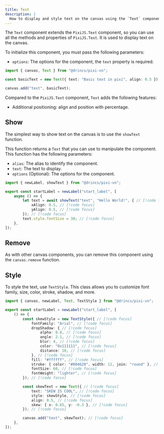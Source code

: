 ```yaml
---
title: Text
description: |
  How to display and style text on the canvas using the `Text` component. Covers `showText`, `TextStyle`, removal, and positioning features.
---
```


The `Text` component extends the `PixiJS.Text` component, so you can use all the methods and properties of `PixiJS.Text`. It is used to display text on the canvas.

To initialize this component, you must pass the following parameters:

* `options`: The options for the component, the `text` property is required.

```ts
import { canvas, Text } from "@drincs/pixi-vn";

const basicText = new Text({ text: "Basic text in pixi", align: 0.5 });

canvas.add("text", basicText);
```

Compared to the `PixiJS.Text` component, `Text` adds the following features:

* Additional positioning: <DynamicLink href="/start/canvas-position">align and position with percentage</DynamicLink>.

## Show

The simplest way to show text on the canvas is to use the `showText` function.

This function returns a `Text` that you can use to manipulate the component. This function has the following parameters:

* `alias`: The <DynamicLink href="/start/canvas-alias">alias</DynamicLink> to identify the component.
* `text`: The text to display.
* `options` (Optional): The options for the component.

```ts tab="labels/startLabel.ts"
import { newLabel, showText } from "@drincs/pixi-vn";

export const startLabel = newLabel("start_label", [
    async () => {
        let text = await showText("text", "Hello World!", { // [!code focus]
            xAlign: 0.5, // [!code focus]
            yAlign: 0.5, // [!code focus]
        }); // [!code focus]
        text.style.fontSize = 30; // [!code focus]
    },
]);
```

<TextCanvas />

## Remove

As with other canvas components, you can remove this component using the <DynamicLink href="/start/canvas-functions#remove-a-canvas-component">`canvas.remove`</DynamicLink> function.

## Style

To style the text, use `TextStyle`. This class allows you to customize font family, size, color, stroke, shadow, and more.

```ts tab="labels/startLabel.ts"
import { canvas, newLabel, Text, TextStyle } from "@drincs/pixi-vn";

export const startLabel = newLabel("start_label", [
    () => {
        const skewStyle = new TextStyle({ // [!code focus]
            fontFamily: "Arial", // [!code focus]
            dropShadow: { // [!code focus]
                alpha: 0.8, // [!code focus]
                angle: 2.1, // [!code focus]
                blur: 4, // [!code focus]
                color: "0x111111", // [!code focus]
                distance: 10, // [!code focus]
            }, // [!code focus]
            fill: "#ffffff", // [!code focus]
            stroke: { color: "#004620", width: 12, join: "round" }, // [!code focus]
            fontSize: 60, // [!code focus]
            fontWeight: "lighter", // [!code focus]
        }); // [!code focus]

        const skewText = new Text({ // [!code focus]
            text: "SKEW IS COOL", // [!code focus]
            style: skewStyle, // [!code focus]
            align: 0.5, // [!code focus]
            skew: { x: 0.65, y: -0.3 }, // [!code focus]
        }); // [!code focus]

        canvas.add("text", skewText); // [!code focus]
    },
]);
```

<TextCanvasStyle />
